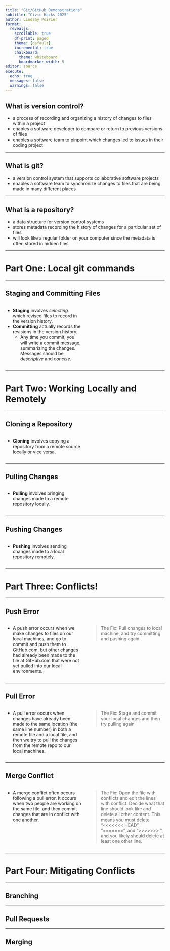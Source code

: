 ```yaml
---
title: "Git/GitHub Demonstrations"
subtitle: "Civic Hacks 2025"
author: Lindsay Poirier
format: 
  revealjs:
    scrollable: true
    df-print: paged
    theme: [default]
    incremental: true
    chalkboard:
      theme: whiteboard
      boardmarker-width: 5
editor: source
execute:
  echo: true
  messages: false
  warnings: false
---
```


## What is version control?

-   a process of recording and organizing a history of changes to files within a project
-   enables a software developer to compare or return to previous versions of files
-   enables a software team to pinpoint which changes led to issues in their coding project

------------------------------------------------------------------------

## What is git?

-   a version control system that supports collaborative software projects
-   enables a software team to synchronize changes to files that are being made in many different places

------------------------------------------------------------------------

## What is a repository?

-   a data structure for version control systems
-   stores metadata recording the history of changes for a particular set of files
-   will look like a regular folder on your computer since the metadata is often stored in hidden files

------------------------------------------------------------------------

# Part One: Local git commands

------------------------------------------------------------------------

## Staging and Committing Files

::: columns
::: {.column width="50%"}

- **Staging** involves *selecting* which revised files to record in the version history.
- **Committing** actually records the revisions in the version history.
  - Any time you commit, you will write a commit message, summarizing the changes. Messages should be *descriptive* and *concise*.
:::

::: {.column width="50%"}

:::
:::

------------------------------------------------------------------------

# Part Two: Working Locally and Remotely

------------------------------------------------------------------------

## Cloning a Repository

::: columns
::: {.column width="50%"}

- **Cloning** involves copying a repository from a remote source locally or vice versa.

:::

::: {.column width="50%"}

:::
:::


------------------------------------------------------------------------

## Pulling Changes

::: columns
::: {.column width="50%"}

- **Pulling** involves bringing changes made to a remote repository locally.

:::

::: {.column width="50%"}

:::
:::

------------------------------------------------------------------------

## Pushing Changes

::: columns
::: {.column width="50%"}

- **Pushing** involves sending changes made to a local repository remotely.

:::

::: {.column width="50%"}

:::
:::

------------------------------------------------------------------------

# Part Three: Conflicts!

------------------------------------------------------------------------

## Push Error

::: columns
::: {.column width="50%"}

- A push error occurs when we make changes to files on our local machines, and go to commit and push them to GitHub.com, but other changes had already been made to the file at GitHub.com that were not yet pulled into our local environments.

:::

::: {.column width="50%"}

> The Fix: Pull changes to local machine, and try committing and pushing again

:::
:::

------------------------------------------------------------------------

## Pull Error

::: columns
::: {.column width="50%"}

- A pull error occurs when changes have already been made to the same location (the same line number) in both a remote file and a local file, and then we try to pull the changes from the remote repo to our local machines. 

:::

::: {.column width="50%"}

> The Fix: Stage and commit your local changes and then try pulling again

:::
:::

------------------------------------------------------------------------

## Merge Conflict

::: columns
::: {.column width="50%"}

- A merge conflict often occurs following a pull error. It occurs when two people are working on the same file, and they commit changes that are in conflict with one another. 

:::

::: {.column width="50%"}

> The Fix: Open the file with conflicts and edit the lines with conflict. Decide what that line should look like and delete all other content. This means you must delete “<<<<<<< HEAD”, “=======”, and “>>>>>>> <long-hash>”, and you likely should delete at least one other line. 

:::
:::


------------------------------------------------------------------------

# Part Four: Mitigating Conflicts

------------------------------------------------------------------------

## Branching

------------------------------------------------------------------------

## Pull Requests

------------------------------------------------------------------------

## Merging
